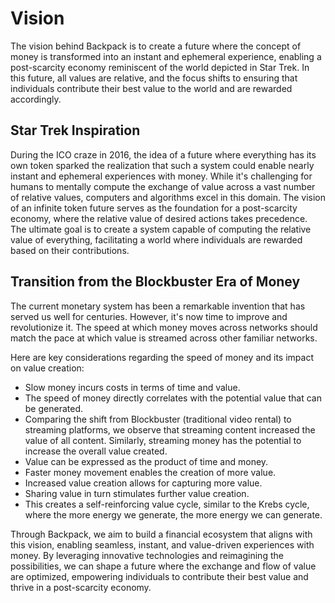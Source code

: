 # Vision
The vision behind Backpack is to create a future where the concept of money is transformed into an instant and ephemeral experience, enabling a post-scarcity economy reminiscent of the world depicted in Star Trek. In this future, all values are relative, and the focus shifts to ensuring that individuals contribute their best value to the world and are rewarded accordingly.

## Star Trek Inspiration
During the ICO craze in 2016, the idea of a future where everything has its own token sparked the realization that such a system could enable nearly instant and ephemeral experiences with money. While it's challenging for humans to mentally compute the exchange of value across a vast number of relative values, computers and algorithms excel in this domain. The vision of an infinite token future serves as the foundation for a post-scarcity economy, where the relative value of desired actions takes precedence. The ultimate goal is to create a system capable of computing the relative value of everything, facilitating a world where individuals are rewarded based on their contributions.

## Transition from the Blockbuster Era of Money
The current monetary system has been a remarkable invention that has served us well for centuries. However, it's now time to improve and revolutionize it. The speed at which money moves across networks should match the pace at which value is streamed across other familiar networks.

Here are key considerations regarding the speed of money and its impact on value creation:

- Slow money incurs costs in terms of time and value.
- The speed of money directly correlates with the potential value that can be generated.
- Comparing the shift from Blockbuster (traditional video rental) to streaming platforms, we observe that streaming content increased the value of all content. Similarly, streaming money has the potential to increase the overall value created.
- Value can be expressed as the product of time and money.
- Faster money movement enables the creation of more value.
- Increased value creation allows for capturing more value.
- Sharing value in turn stimulates further value creation.
- This creates a self-reinforcing value cycle, similar to the Krebs cycle, where the more energy we generate, the more energy we can generate.

Through Backpack, we aim to build a financial ecosystem that aligns with this vision, enabling seamless, instant, and value-driven experiences with money. By leveraging innovative technologies and reimagining the possibilities, we can shape a future where the exchange and flow of value are optimized, empowering individuals to contribute their best value and thrive in a post-scarcity economy.